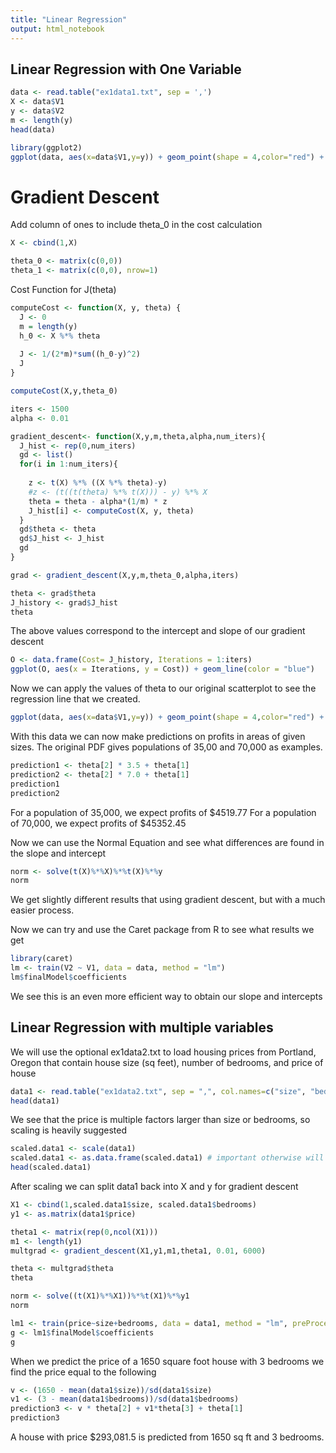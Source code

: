 ---
title: "Linear Regression"
output: html_notebook
---

## Linear Regression with One Variable 

```{r}
data <- read.table("ex1data1.txt", sep = ',')
X <- data$V1
y <- data$V2
m <- length(y)
head(data)
```



```{r}
library(ggplot2)
ggplot(data, aes(x=data$V1,y=y)) + geom_point(shape = 4,color="red") + labs(x = "Population of City in 10,000s", y = "Profit in $10,000s", title = "Figure 1")
```


# Gradient Descent

Add column of ones to include theta_0 in the cost calculation

```{r}
X <- cbind(1,X)
```
```{r}
theta_0 <- matrix(c(0,0))
theta_1 <- matrix(c(0,0), nrow=1)
```

Cost Function for J(theta)
```{r}
computeCost <- function(X, y, theta) {
  J <- 0
  m = length(y)
  h_0 <- X %*% theta
  
  J <- 1/(2*m)*sum((h_0-y)^2)
  J
}
```
```{r}
computeCost(X,y,theta_0)
```
```{r}
iters <- 1500
alpha <- 0.01

```

```{r}
gradient_descent<- function(X,y,m,theta,alpha,num_iters){
  J_hist <- rep(0,num_iters)
  gd <- list()
  for(i in 1:num_iters){
    
    z <- t(X) %*% ((X %*% theta)-y) 
    #z <- (t((t(theta) %*% t(X))) - y) %*% X 
    theta = theta - alpha*(1/m) * z
    J_hist[i] <- computeCost(X, y, theta)
  }
  gd$theta <- theta
  gd$J_hist <- J_hist
  gd
}
```
```{r}
grad <- gradient_descent(X,y,m,theta_0,alpha,iters)
```
```{r}
theta <- grad$theta
J_history <- grad$J_hist
theta
```
The above values correspond to the intercept and slope of our gradient descent


```{r}
O <- data.frame(Cost= J_history, Iterations = 1:iters)
ggplot(O, aes(x = Iterations, y = Cost)) + geom_line(color = "blue")
```

Now we can apply the values of theta to our original scatterplot to see the regression line that we created.
```{r}
ggplot(data, aes(x=data$V1,y=y)) + geom_point(shape = 4,color="red") + labs(x = "Population of City in 10,000s", y = "Profit in $10,000s", title = "Figure 1") + geom_abline(intercept = theta[1], slope = theta[2], col="blue")
```

With this data we can now make predictions on profits in areas of given sizes. The original PDF gives populations of 35,00 and 70,000 as examples.
```{r}
prediction1 <- theta[2] * 3.5 + theta[1]
prediction2 <- theta[2] * 7.0 + theta[1]
prediction1
prediction2
```
For a population of 35,000, we expect profits of $4519.77
For a population of 70,000, we expect profits of $45352.45


Now we can use the Normal Equation and see what differences are found in the slope and intercept
```{r}
norm <- solve(t(X)%*%X)%*%t(X)%*%y
norm
```
We get slightly different results that using gradient descent, but with a much easier process.

Now we can try and use the Caret package from R to see what results we get
```{r}
library(caret)
lm <- train(V2 ~ V1, data = data, method = "lm")
lm$finalModel$coefficients
```
We see this is an even more efficient way to obtain our slope and intercepts


## Linear Regression with multiple variables

We will use the optional ex1data2.txt to load housing prices from Portland, Oregon that contain house size (sq feet), number of bedrooms, and price of house
```{r}
data1 <- read.table("ex1data2.txt", sep = ",", col.names=c("size", "bedrooms", "price"))
head(data1)
```
We see that the price is multiple factors larger than size or bedrooms, so scaling is heavily suggested

```{r}
scaled.data1 <- scale(data1)
scaled.data1 <- as.data.frame(scaled.data1) # important otherwise will get atomic vector error
head(scaled.data1)
```
After scaling we can split data1 back into X and y for gradient descent
```{r}
X1 <- cbind(1,scaled.data1$size, scaled.data1$bedrooms)
y1 <- as.matrix(data1$price)
```

```{r}
theta1 <- matrix(rep(0,ncol(X1)))
m1 <- length(y1)
multgrad <- gradient_descent(X1,y1,m1,theta1, 0.01, 6000)
```

```{r}
theta <- multgrad$theta
theta
```

```{r}
norm <- solve((t(X1)%*%X1))%*%t(X1)%*%y1
norm

```

```{r}
lm1 <- train(price~size+bedrooms, data = data1, method = "lm", preProcess = c("center", "scale"))
g <- lm1$finalModel$coefficients
g
```


When we predict the price of a 1650 square foot house with 3 bedrooms we find the price equal to the following
```{r}
v <- (1650 - mean(data1$size))/sd(data1$size)
v1 <- (3 - mean(data1$bedrooms))/sd(data1$bedrooms)
prediction3 <- v * theta[2] + v1*theta[3] + theta[1]
prediction3
```
A house with price $293,081.5 is predicted from 1650 sq ft and 3 bedrooms.
